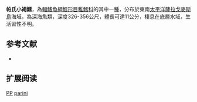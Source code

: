 {{Speciesbox
| name = 帕氏小褐鱈
| image = 
| image_width = 250px
| status = DD
| status_system = iucn3.1
| trend = unknow
| genus = Physiculus
| species = parini
| authority = [[Paulin|Paulin]], 1991
| synonyms = 
}}
'''帕氏小褐鱈'''，為[[輻鰭魚綱|輻鰭魚綱]][[鱈形目|鱈形目]][[稚鱈科|稚鱈科]]的其中一[[種|種]]，分布於東南[[太平洋|太平洋]][[薩拉戈麥斯島|薩拉戈麥斯島]]海域，為深海魚類，深度326-356公尺，體長可達11公分，棲息在底層水域，生活習性不明。

==参考文献==
*{{FishBase_species|genus=Physiculus|species=parini|year=2016|month=1}}

== 扩展阅读 ==
{{refbegin}}
{{wikispecies-inline|Physiculus parini|帕氏小褐鱈}}
{{refend}}
{{Taxonbar|from=Q2390018}}

[[Category:IUCN红色名录数据缺乏物种|PP]]
[[Category:小褐鱈屬|parini]]


{{鱈形目小作品}}